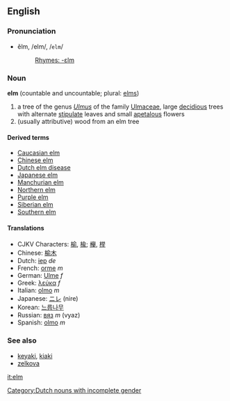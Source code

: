 ==English==
===Pronunciation===
*ĕlm, /elm/, /<tt>elm</tt>/
*:[[Rhymes:English:-ɛlm|Rhymes: -ɛlm]]

===Noun===
'''elm'''  (countable and uncountable; plural: [[elms]])

#a tree of the genus ''[[Ulmus]]'' of the family [[Ulmaceae]], large [[decidious]] trees with alternate [[stipulate]] leaves and small [[apetalous]] flowers
#(usually attributive) wood from an elm tree

====Derived terms====
*[[Caucasian elm]]
*[[Chinese elm]]
*[[Dutch elm disease]]
*[[Japanese elm]]
*[[Manchurian elm]]
*[[Northern elm]]
*[[Purple elm]]
*[[Siberian elm]]
*[[Southern elm]]

====Translations====
*CJKV Characters: [[榆]], [[楡]]; [[櫸]], [[榉]]
*Chinese: [[榆木]]
*Dutch: [[iep]] ''de'' [[Category:Dutch nouns with incomplete gender]]
*French: [[orme]] ''m''
*German: [[Ulme]] ''f''
*Greek: [[λεύκα]] ''f''
*Italian: [[olmo]] ''m''
*Japanese: [[ニレ]] (nire)
*Korean: [[느릅나무]]
*Russian: [[вяз]] ''m'' (vyaz)
*Spanish: [[olmo]] ''m''

===See also===
*[[keyaki]], [[kiaki]]
*[[zelkova]]

[[it:elm]]